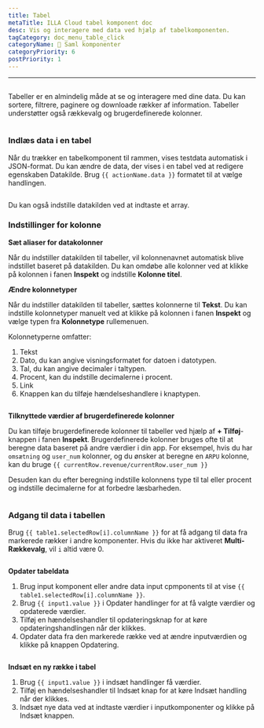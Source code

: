 ```yaml
---
title: Tabel
metaTitle: ILLA Cloud tabel komponent doc
desc: Vis og interagere med data ved hjælp af tabelkomponenten.
tagCategory: doc_menu_table_click
categoryName: 🧬 Saml komponenter
categoryPriority: 6
postPriority: 1
---
```


* * *

## <h2 hidden>Tabel</h2>

Tabeller er en almindelig måde at se og interagere med dine data. Du kan sortere, filtrere, paginere og downloade rækker af information. Tabeller understøtter også rækkevalg og brugerdefinerede kolonner.

<img
  src='https://cdn.illacloud.com/official-website/img/docs/assemble/table.png'
  alt=""
/>

### Indlæs data i en tabel

Når du trækker en tabelkomponent til rammen, vises testdata automatisk i JSON-format. Du kan ændre de data, der vises i en tabel ved at redigere egenskaben Datakilde. Brug `{{ actionName.data }}` formatet til at vælge handlingen.

<img
  src='https://cdn.illacloud.com/official-website/img/docs/assemble/table1.png'
  alt=""
/>

Du kan også indstille datakilden ved at indtaste et array.

### Indstillinger for kolonne

**Sæt aliaser for datakolonner**

Når du indstiller datakilden til tabeller, vil kolonnenavnet automatisk blive indstillet baseret på datakilden. Du kan omdøbe alle kolonner ved at klikke på kolonnen i fanen **Inspekt** og indstille **Kolonne titel**.

**Ændre kolonnetyper**

Når du indstiller datakilden til tabeller, sættes kolonnerne til **Tekst**. Du kan indstille kolonnetyper manuelt ved at klikke på kolonnen i fanen **Inspekt** og vælge typen fra **Kolonnetype** rullemenuen.

Kolonnetyperne omfatter:

1.  Tekst
2.  Dato, du kan angive visningsformatet for datoen i datotypen.
3.  Tal, du kan angive decimaler i taltypen.
4.  Procent, kan du indstille decimalerne i procent.
5.  Link
6.  Knappen kan du tilføje hændelseshandlere i knaptypen.

<img
  src='https://cdn.illacloud.com/official-website/img/docs/assemble/table2.png'
  alt=""
/>

**Tilknyttede værdier af brugerdefinerede kolonner**

Du kan tilføje brugerdefinerede kolonner til tabeller ved hjælp af **+ Tilføj**-knappen i fanen **Inspekt**. Brugerdefinerede kolonner bruges ofte til at beregne data baseret på andre værdier i din app. For eksempel, hvis du har `omsætning` og `user_num` kolonner, og du ønsker at beregne en `ARPU` kolonne, kan du bruge `{{ currentRow.revenue/currentRow.user_num }}`

Desuden kan du efter beregning indstille kolonnens type til tal eller procent og indstille decimalerne for at forbedre læsbarheden.

<img
  src='https://cdn.illacloud.com/official-website/img/docs/assemble/table3.png'
  alt=""
/>

### Adgang til data i tabellen

Brug `{{ table1.selectedRow[i].columnName }}` for at få adgang til data fra markerede rækker i andre komponenter. Hvis du ikke har aktiveret **Multi-Rækkevalg**, vil `i` altid være 0.

<img
  src='https://cdn.illacloud.com/official-website/img/docs/assemble/table4.png'
  alt=""
/>

**Opdater tabeldata**

1.  Brug input komponent eller andre data input cpmponents til at vise `{{ table1.selectedRow[i].columnName }}`.
2.  Brug `{{ input1.value }}` i Opdater handlinger for at få valgte værdier og opdaterede værdier.
3.  Tilføj en hændelseshandler til opdateringsknap for at køre opdateringshandlingen når der klikkes.
4.  Opdater data fra den markerede række ved at ændre inputværdien og klikke på knappen Opdatering.

<img
  src='https://cdn.illacloud.com/official-website/img/docs/assemble/table5.png'
  alt=""
/>

**Indsæt en ny række i tabel**

1.  Brug `{{ input1.value }}` i indsæt handlinger få værdier.
2.  Tilføj en hændelseshandler til Indsæt knap for at køre Indsæt handling når der klikkes.
3.  Indsæt nye data ved at indtaste værdier i inputkomponenter og klikke på Indsæt knappen.

<img
  src='https://cdn.illacloud.com/official-website/img/docs/assemble/table6.png'
  alt=""
/>
